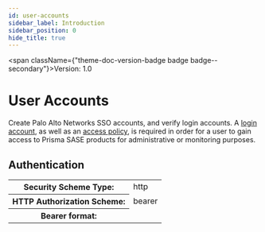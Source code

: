 ```yaml
---
id: user-accounts
sidebar_label: Introduction
sidebar_position: 0
hide_title: true
---
```



<span className={"theme-doc-version-badge badge badge--secondary"}>Version: 1.0</span>

# User Accounts



Create Palo Alto Networks SSO accounts, and verify login accounts. 
A [login account](/sase/docs/user-accounts#log-in-accounts), 
as well as an [access policy](/sase/api/iam/access-policies), is required in order
for a user to gain access to Prisma SASE products for administrative
or monitoring purposes.


<div style={{"marginBottom":"2rem"}}><h2 id={"authentication"} style={{"marginBottom":"1rem"}}>Authentication</h2><Tabs><TabItem label={"Bearer"} value={"Bearer"}><div><table><tbody><tr><th>Security Scheme Type:</th><td>http</td></tr><tr><th>HTTP Authorization Scheme:</th><td>bearer</td></tr><tr><th>Bearer format:</th><td></td></tr></tbody></table></div></TabItem></Tabs></div>
      